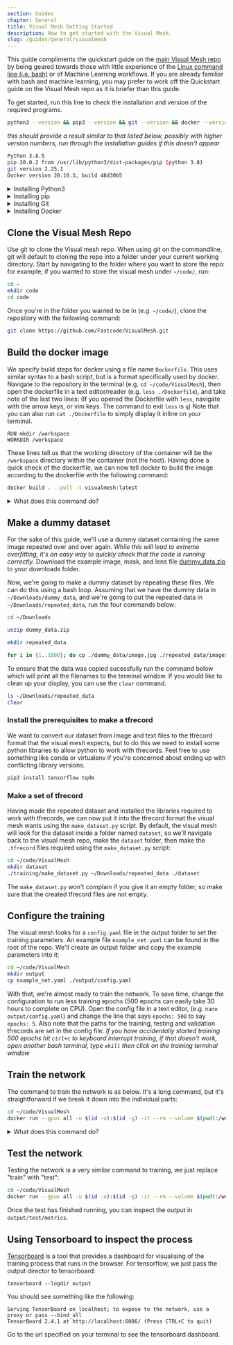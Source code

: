 ```yaml
---
section: Guides
chapter: General
title: Visual Mesh Getting Started
description: How to get started with the Visual Mesh.
slug: /guides/general/visualmesh
---
```


This guide compliments the quickstart guide on the [main Visual Mesh repo](https://github.com/Fastcode/VisualMesh) by being geared towards those with little experience of the [Linux command line (i.e. bash)](https://ubuntu.com/tutorials/command-line-for-beginners#1-overview) or of Machine Learning workflows. If you are already familiar with bash and machine learning, you may prefer to work off the Quickstart guide on the Visual Mesh repo as it is briefer than this guide.

To get started, run this line to check the installation and version of the required programs.

```bash
python3 --version && pip3 --version && git --version && docker --version
```

_this should provide a result similar to that listed below, possibly with higher version numbers, run through the installation guides if this doesn't appear_

```bash
Python 3.8.5
pip 20.0.2 from /usr/lib/python3/dist-packages/pip (python 3.8)
git version 2.25.1
Docker version 20.10.3, build 48d30b5

```

<details>

<summary>Installing Python3</summary>

The script to build the dataset is written in Python. When using Ubuntu, the simplest way to install Python is to use the APT package manager. Run `sudo apt install python3` to have APT install to the most recent version of Python 3 for your system.

</details>

<details>

<summary>Installing pip</summary>

Pip is the default package manager for Python. In systems with both Python2 and Python3, the pip3 specifically invokes the pip tied to the Python3. Because Ubuntu packages pip separately from Python, you may have to install it specifically by running `sudo apt install python3-pip`.

</details>

<details>

<summary>Installing Git</summary>

While you don't strictly need to use git to download the Visual Mesh repo (e.g. you could just download it from github's web interface), git is the recommended way to get and manage the code from the repo. The git command line interface is installed on Ubuntu with APT by running `sudo apt install git`. If you prefer a GUI for git, try [GitKraken](https://support.gitkraken.com/how-to-install/).

</details>

<details>

<summary>Installing Docker</summary>

Docker is the container system that we use for standardised software environments at NUbots, to install it, [check out the documentation](https://docs.docker.com/engine/install/), as the version packaged by Ubuntu often lags behind the official version. Be sure to ask on Slack if you've got any questions.

</details>

## Clone the Visual Mesh Repo

Use git to clone the Visual mesh repo. When using git on the commandline, git will default to cloning the repo into a folder under your current working directory. Start by navigating to the folder where you want to store the repo: for example, if you wanted to store the visual mesh under `~/code/`, run:

```bash
cd ~
mkdir code
cd code
```

Once you're in the folder you wanted to be in (e.g. `~/code/`), clone the repository with the following command:

```bash
git clone https://github.com/Fastcode/VisualMesh.git
```

## Build the docker image

We specify build steps for docker using a file name `Dockerfile`. This uses similar syntax to a bash script, but is a format specifically used by docker. Navigate to the repository in the terminal (e.g. `cd ~/code/VisualMesh`), then open the dockerfile in a text editor/reader (e.g. `less ./Dockerfile`), and take note of the last two lines: (If you opened the Dockerfile with `less`, navigate with the arrow keys, or vim keys. The command to exit `less` is `q`) Note that you can also run `cat ./Dockerfile` to simply display it inline on your terminal.

```
RUN mkdir /workspace
WORKDIR /workspace
```

These lines tell us that the working directory of the container will be the `/workspace` directory within the container (not the host). Having done a quick check of the dockerfile, we can now tell docker to build the image according to the dockerfile with the following command:

```bash
docker build . --pull -t visualmesh:latest
```

<details>

<summary>What does this command do?</summary>

- `docker` is the call to docker
- `build` is the main command being sent to docker
- `.` is telling docker that the build context is the current directory. Docker will look for a file named `Dockerfile` in the build context telling it what to build (so in this case, the current directory).
- `--pull` tells docker to always attempt to pull a newer version of the image
- `-t visualmesh:latest` tells docker that we want to tag the built image as `visualmesh:latest`. We'll see later that when we tell docker to run a container, that we tell docker which image to use by referencing this tag.

</details>

## Make a dummy dataset

For the sake of this guide, we'll use a dummy dataset containing the same image repeated over and over again. _While this will lead to extreme overfitting, it's an easy way to quickly check that the code is running correctly._ Download the example image, mask, and lens file [dummy_data.zip](assets/dummy_data.zip) to your downloads folder.

Now, we're going to make a dummy dataset by repeating these files. We can do this using a bash loop. Assuming that we have the dummy data in `~/Downloads/dummy_data`, and we're going to put the repeated data in `~/Downloads/repeated_data`, run the four commands below:

```bash
cd ~/Downloads

unzip dummy_data.zip

mkdir repeated_data

for i in {1..1000}; do cp ./dummy_data/image.jpg ./repeated_data/image${i}.jpg && cp ./dummy_data/mask.png ./repeated_data/mask${i}.png && cp ./dummy_data/lens.yaml ./repeated_data/lens${i}.yaml; done
```

To ensure that the data was copied sucessfully run the command below which will print all the filenames to the terminal window. If you would like to clean up your display, you can use the `clear` command.

```bash
ls ~/Downloads/repeated_data
clear
```

### Install the prerequisites to make a tfrecord

We want to convert our dataset from image and text files to the tfrecord format that the visual mesh expects, but to do this we need to install some python libraries to allow python to work with tfrecords. Feel free to use something like conda or virtualenv if you're concerned about ending up with conflicting library versions.

```bash
pip3 install tensorflow tqdm
```

### Make a set of tfrecord

Having made the repeated dataset and installed the libraries required to work with tfrecords, we can now put it into the tfrecord format the visual mesh wants using the `make_dataset.py` script. By default, the visual mesh will look for the dataset inside a folder named `dataset`, so we'll navigate back to the visual mesh repo, make the `dataset` folder, then make the `.tfrecord` files required using the `make_dataset.py` script:

```bash
cd ~/code/VisualMesh
mkdir dataset
./training/make_dataset.py ~/Downloads/repeated_data ./dataset
```

<Alert type='info'>The `make_dataset.py` won't complain if you give it an empty folder, so make sure that the created tfrecord files are not empty.</Alert>

## Configure the training

The visual mesh looks for a `config.yaml` file in the output folder to set the training parameters. An example file `example_net.yaml` can be found in the root of the repo. We'll create an output folder and copy the example parameters into it:

```bash
cd ~/code/VisualMesh
mkdir output
cp example_net.yaml ./output/config.yaml
```

With that, we're almost ready to train the network. To save time, change the configuration to run less training epochs (500 epochs can easily take 30 hours to complete on CPU). Open the config file in a text editor, (e.g. `nano output/config.yaml`) and change the line that says `epochs: 500` to say `epochs: 5`. Also note that the paths for the training, testing and validation tfrecords are set in the config file. _If you have accidentally started training 500 epochs hit `ctrl+c` to keyboard interrupt training, if that doesn't work, open another bash terminal, type `xkill` then click on the training terminal window_

## Train the network

The command to train the network is as below. It's a long command, but it's straightforward if we break it down into the individual parts:

```bash
cd ~/code/VisualMesh
docker run --gpus all -u $(id -u):$(id -g) -it --rm --volume $(pwd):/workspace visualmesh:latest ./mesh.py train output
```

<details>

<summary>What does this command do?</summary>

- `docker` is the call to docker
- `run` is the main command being sent to docker
- `--gpus all` tells docker to use the gpus from your system (remove `--gpus all` if you're running on a system without a GPU)
- `-it` tells docker to run in interactive mode with a terminal
- `--rm` tells docker to automatically clean up the temporary files associated with this container
- `--volume $(pwd):/workspace` tells docker to mount the current working directory as `/workspace` inside the container
- `visualmesh:latest` tells docker which image we want to run (note that we built this image and gave it this name in an earlier step)
- `./mesh.py train output` is the command to run inside the container, so we're passing the command `train` with the path `output` to the `mesh.py` script. Note that the filesystem inside the container is different to the filesystem outside of the container, but that due to the `--volume` flag, the current working directory is mounted at `/workspace`, so in this example, the `output` folder ends up being the one in the code directory.

</details>

## Test the network

Testing the network is a very similar command to training, we just replace "train" with "test":

```bash
cd ~/code/VisualMesh
docker run --gpus all -u $(id -u):$(id -g) -it --rm --volume $(pwd):/workspace visualmesh:latest ./mesh.py test output
```

Once the test has finished running, you can inspect the output in `output/test/metrics`.

## Using Tensorboard to inspect the process

[Tensorboard](https://www.tensorflow.org/tensorboard) is a tool that provides a dashboard for visualising of the training process that runs in the browser. For tensorflow, we just pass the output director to tensorboard:

`tensorboard --logdir output`

You should see something like the following:

```
Serving TensorBoard on localhost; to expose to the network, use a proxy or pass --bind_all
TensorBoard 2.4.1 at http://localhost:6006/ (Press CTRL+C to quit)
```

Go to the url specified on your terminal to see the tensorboard dashboard.
